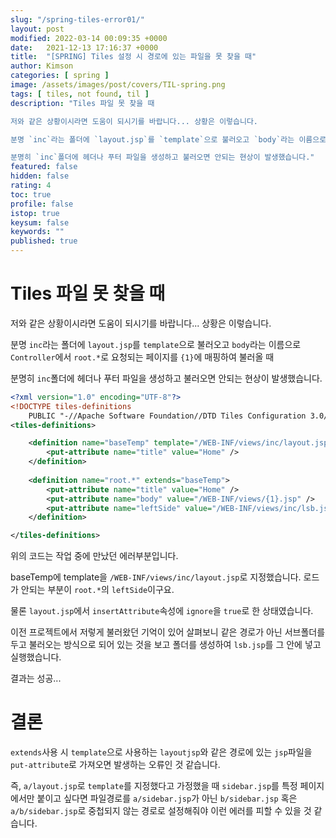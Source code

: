 ```yaml
---
slug: "/spring-tiles-error01/"
layout: post
modified: 2022-03-14 00:09:35 +0000
date:   2021-12-13 17:16:37 +0000
title:  "[SPRING] Tiles 설정 시 경로에 있는 파일을 못 찾을 때"
author: Kimson
categories: [ spring ]
image: /assets/images/post/covers/TIL-spring.png
tags: [ tiles, not found, til ]
description: "Tiles 파일 못 찾을 때

저와 같은 상황이시라면 도움이 되시기를 바랍니다... 상황은 이렇습니다.

분명 `inc`라는 폴더에 `layout.jsp`를 `template`으로 불러오고 `body`라는 이름으로 `Controller`에서 `root.*`로 요청되는 페이지를 `{1}`에 매핑하여 불러올 때

분명히 `inc`폴더에 헤더나 푸터 파일을 생성하고 불러오면 안되는 현상이 발생했습니다."
featured: false
hidden: false
rating: 4
toc: true
profile: false
istop: true
keysum: false
keywords: ""
published: true
---
```


# Tiles 파일 못 찾을 때

저와 같은 상황이시라면 도움이 되시기를 바랍니다... 상황은 이렇습니다.

분명 `inc`라는 폴더에 `layout.jsp`를 `template`으로 불러오고 `body`라는 이름으로 `Controller`에서 `root.*`로 요청되는 페이지를 `{1}`에 매핑하여 불러올 때

분명히 `inc`폴더에 헤더나 푸터 파일을 생성하고 불러오면 안되는 현상이 발생했습니다.

```xml
<?xml version="1.0" encoding="UTF-8"?>
<!DOCTYPE tiles-definitions
    PUBLIC "-//Apache Software Foundation//DTD Tiles Configuration 3.0//EN" "http://tiles.apache.org/dtds/tiles-config_3_0.dtd">
<tiles-definitions>

    <definition name="baseTemp" template="/WEB-INF/views/inc/layout.jsp">
    	<put-attribute name="title" value="Home" />
    </definition>
    
    <definition name="root.*" extends="baseTemp">
    	<put-attribute name="title" value="Home" />
        <put-attribute name="body" value="/WEB-INF/views/{1}.jsp" />
        <put-attribute name="leftSide" value="/WEB-INF/views/inc/lsb.jsp" />
    </definition>

</tiles-definitions>
```

위의 코드는 작업 중에 만났던 에러부분입니다.

baseTemp에 template을 `/WEB-INF/views/inc/layout.jsp`로 지정했습니다. 로드가 안되는 부분이 `root.*`의 `leftSide`이구요.

물론 `layout.jsp`에서 `insertAttribute`속성에 `ignore`을 `true`로 한 상태였습니다.

이전 프로젝트에서 저렇게 불러왔던 기억이 있어 살펴보니 같은 경로가 아닌 서브폴더를 두고 불러오는 방식으로 되어 있는 것을 보고 폴더를 생성하여 `lsb.jsp`를 그 안에 넣고 실행했습니다.

결과는 성공...

# 결론

`extends`사용 시 `template`으로 사용하는 `layoutjsp`와 같은 경로에 있는 `jsp`파일을 `put-attribute`로 가져오면 발생하는 오류인 것 같습니다.

즉, `a/layout.jsp`로 `template`를 지정했다고 가정했을 때 `sidebar.jsp`를 특정 페이지에서만 붙이고 싶다면 파일경로를 `a/sidebar.jsp`가 아닌 `b/sidebar.jsp` 혹은 `a/b/sidebar.jsp`로 중첩되지 않는 경로로 설정해줘야 이런 에러를 피할 수 있을 것 같습니다.